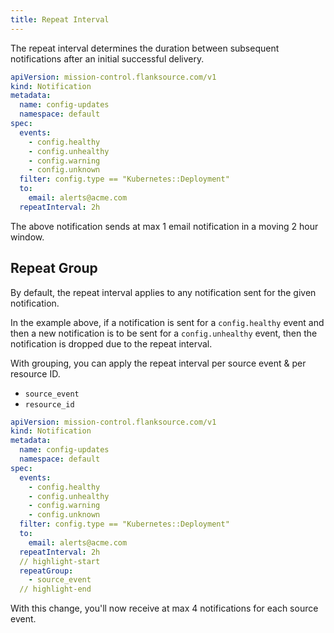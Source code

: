 ```yaml
---
title: Repeat Interval
---
```


The repeat interval determines the duration between subsequent notifications after an initial successful delivery.

```yaml title="deployment-failed.yaml"
apiVersion: mission-control.flanksource.com/v1
kind: Notification
metadata:
  name: config-updates
  namespace: default
spec:
  events:
    - config.healthy
    - config.unhealthy
    - config.warning
    - config.unknown
  filter: config.type == "Kubernetes::Deployment"
  to:
    email: alerts@acme.com
  repeatInterval: 2h
```

The above notification sends at max 1 email notification in a moving 2 hour window.

## Repeat Group

By default, the repeat interval applies to any notification sent for the given notification. 

In the example above, if a notification is sent for a `config.healthy` event and then a new notification is to be sent
for a `config.unhealthy` event, then the notification is dropped due to the repeat interval.

With grouping, you can apply the repeat interval per source event & per resource ID.

- `source_event`
- `resource_id`

```yaml title="deployment-updates.yaml"
apiVersion: mission-control.flanksource.com/v1
kind: Notification
metadata:
  name: config-updates
  namespace: default
spec:
  events:
    - config.healthy
    - config.unhealthy
    - config.warning
    - config.unknown
  filter: config.type == "Kubernetes::Deployment"
  to:
    email: alerts@acme.com
  repeatInterval: 2h
  // highlight-start
  repeatGroup:
    - source_event
  // highlight-end
```

With this change, you'll now receive at max 4 notifications for each source event.